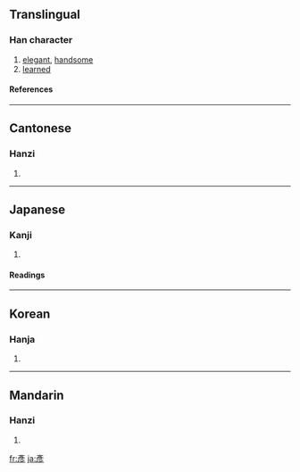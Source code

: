 {{see|彦}}

==Translingual==
===Han character===
{{Han char|rn=59|rad=彡|as=06|sn=9|four=0022<sub>2</sub>|canj=卜竹竹竹竹 (YHHHH)}}
# [[elegant]], [[handsome]]
# [[learned]]
====References====
{{Han ref|kx=0363.130|dkj=09980|dj=0682.100|hdz=20854.091|uh=5F65|ud=24421|bh=ABDB|bd=43995}}
----

==Cantonese==
===Hanzi===
{{yue-hanzi|jyut=|y=yin6}}
# {{defn|Cantonese}}
----
==Japanese==
===Kanji===
{{ja-kanji|grade=|rs=彡06}}
# {{defn|Japanese}} 
====Readings====
{{ja-readings|on=[[げん]] (gen)|kun=[[ひこ]] (hiko)}}
----
==Korean==
===Hanja===
{{ko-hanja|hangeul=언|eumhun=|rv=eon|mr=ŏn|y=en}}
# {{defn|Korean}}
----
==Mandarin==
===Hanzi===
{{cmn-hanzi|sim=彦|pin=[[yàn]] ([[yan4]])|wg=yen<sup>4</sup>}}
# {{defn|Mandarin}}

[[fr:彥]]
[[ja:彥]]